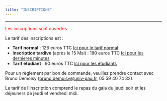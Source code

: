 ```yaml
---
title: "INSCRIPTIONS"
---
```


***

<font color="red"> Les inscriptions sont ouvertes </font>

Le tarif des inscriptions est :

- **Tarif normal** : 126 euros TTC
[Ici pour le tarif normal](https://paiement-colloques.univ-pau.fr/cgi-bin/pbox.py?seminar=ANGLETR2017&total=126)
- **Inscription tardive** (après le 15 Mai)  : 180 euros TTC
[Ici pour les dernieres minutes](https://paiement-colloques.univ-pau.fr/cgi-bin/pbox.py?seminar=ANGLETR2017&total=180)
- **Tarif étudiant** : 90 euros TTC 
[Ici pour les étudiants](https://paiement-colloques.univ-pau.fr/cgi-bin/pbox.py?seminar=ANGLETR2017&total=90)


Pour un règlement par bon de commande, veuillez prendre contact avec Bruno Demoisy (<bruno.demoisy@univ-pau.fr>, 05 59 40 74 32).


Le tarif de l’inscription comprend le repas du gala du jeudi soir et les déjeuners de jeudi et vendredi midi.
